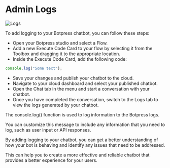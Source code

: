 # Admin Logs

![Logs](/docs/chatbot-logs-cover.png)

To add logging to your Botpress chatbot, you can follow these steps:

- Open your Botpress studio and select a Flow.
- Add a new Execute Code Card to your flow by selecting it from the Toolbox and dragging it to the appropriate location.
- Inside the Execute Code Card, add the following code:

```typescript
console.log("Some text");
```

- Save your changes and publish your chatbot to the cloud.
- Navigate to your cloud dashboard and select your published chatbot.
- Open the Chat tab in the menu and start a conversation with your chatbot.
- Once you have completed the conversation, switch to the Logs tab to view the logs generated by your chatbot.

The console.log() function is used to log information to the Botpress logs.

You can customize this message to include any information that you need to log, such as user input or API responses.

By adding logging to your chatbot, you can get a better understanding of how your bot is behaving and identify any issues that need to be addressed.

This can help you to create a more effective and reliable chatbot that provides a better experience for your users.

